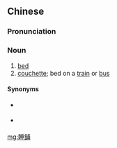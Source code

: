 {{also|睡铺}}
==Chinese==
{{zh-forms|s=睡铺}}

===Pronunciation===
{{zh-pron
|m=shuìpù
|c=seoi6 pou1
|cat=n
}}

===Noun===
{{zh-noun}}

# [[bed]]
# [[couchette]]; bed on a [[train]] or [[bus]]

====Synonyms====
* {{sense|bed}} {{zh-l|床鋪}}
* {{sense|couchette}} {{zh-l|臥鋪}}

[[mg:睡鋪]]